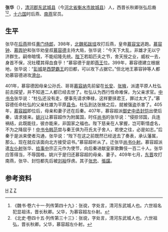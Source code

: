 '''张华'''（{{bd|？||？|}}），[[清河郡|清河郡]][[东武城县|东武城县]]（今[[河北省|河北省]][[衡水市|衡水市]][[故城县|故城县]]）人，西晋长秋卿张弘后裔<ref>《魏书·卷六十一·列传第四十九》：张谠，字处言，清河东武城人也。六世祖名犯显祖讳，晋长秋卿。父华，为慕容超左仆射。</ref><ref>《北史·卷四十五·列传第三十三》：张谠，字处言，清河东武城人也。六世祖弘，晋长秋卿。父华，慕容超左仆射。</ref>，[[十六国|十六国]]时后燕、[[南燕_(十六国)|南燕]]官员。

==生平==
张华在[[后燕|后燕]]担任[[黄门侍郎|黄门侍郎]]，398年，[[北魏|北魏]][[拓跋珪|拓跋珪]]攻打后燕，皇帝[[慕容宝|慕容宝]]逃跑。[[慕容钟|慕容钟]]、[[慕舆护|慕舆护]]和张华劝皇叔[[慕容德|慕容德]]主持大局，张华说：“今天下大乱，非雄才无以宁济群生。嗣帝暗懦，不能绍隆先统。[[陛下|陛下]]若蹈匹夫之节，舍天授之业，威权一去，身首不保，况社稷其得血食乎！”慕容德于是即[[燕王|燕王]]位。399年，慕容德建立根据地，张华说：“[[彭城|彭城]]是[[西楚霸王|西楚霸王]]的旧都，可以攻下占据它。”但北地王慕容钟等人都劝慕容德进攻[[滑台|滑台]]。

401年，慕容德因母亲公孙氏、哥哥[[慕容纳|慕容纳]]先前留在[[长安|长安]]、[[张掖|张掖]]，派遣平原人杜弘前去探望，并不知道二人都已经去世了。杜弘认为西行性命难保，为父亲求官。[[中书令|中书令]]张华说：“杜弘还没有走，便事先请求俸禄，这样要挟君王，罪过太大了。”慕容德任命杜弘的父亲杜雄为平原[[县令|县令]]。杜弘到达张掖之后，就被强盗杀害了。405年，[[慕容超|慕容超]]即位后，母亲和妻子还在后秦。407年，慕容超派[[御史中丞|御史中丞]][[封恺|封恺]]出使后秦，请求接来。[[姚兴|姚兴]]让慕容超作为附属国，时任[[尚书_(官职)|尚书]]的张华说：“侵掠邻国，兵连祸结，此既能往，彼亦能来，非国家之福也。陛下慈亲在人掌握，岂可靳惜虚名，不为之降屈乎！[[中书令|中书令]][[韩范_(南燕)|韩范]]尝与秦王俱为苻氏太子舍人，若使之往，必是如志。”后秦于是派来使者沟通，张华说：“陛下在这之前既然已经送去了奏表，承认藩属，那么，现在就应该面向北方接受诏书。”慕容超听从了。迁张华[[尚书仆射|尚书仆射]]。慕容超派遣[[左仆射|左仆射]]张华、[[给事中|给事中]]宗正元作为使节，向后秦进献皇家歌舞伎一百二十人。张华应答得当，不辱国格，姚兴于是归还慕容超的母亲、妻子。409年七月，[[东晋|东晋]]攻打南燕，张华、封恺都先后被[[刘裕|刘裕]]俘虏。其子[[张忠_(南北朝)|张忠]]、[[張讜|張讜]]。

==参考资料==
{{reflist}}

[[Category:清河张氏|H]]
[[Category:后燕官员|Z]]
[[Category:南燕官员|Z]]